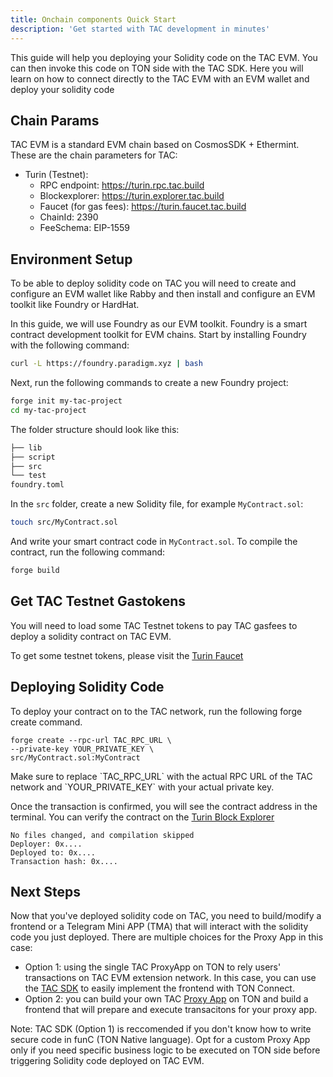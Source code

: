 ```yaml
---
title: Onchain components Quick Start
description: 'Get started with TAC development in minutes'
---
```



This guide will help you deploying your Solidity code on the TAC EVM. You can then invoke this code on TON side with the TAC SDK. Here you will learn on how to connect directly to the TAC EVM with an EVM wallet and deploy your solidity code

## Chain Params

TAC EVM is a standard EVM chain based on CosmosSDK + Ethermint. These are the chain parameters for TAC:

- Turin (Testnet):
  - RPC endpoint: https://turin.rpc.tac.build
  - Blockexplorer: https://turin.explorer.tac.build
  - Faucet (for gas fees): https://turin.faucet.tac.build
  - ChainId: 2390
  - FeeSchema: EIP-1559


## Environment Setup
To be able to deploy solidity code on TAC you will need to create and configure an EVM wallet like Rabby and then install and configure an EVM toolkit like Foundry or HardHat. 

In this guide, we will use Foundry as our EVM toolkit. Foundry is a smart contract development toolkit for EVM chains. Start by installing Foundry with the following command:

```bash
curl -L https://foundry.paradigm.xyz | bash
``` 

Next, run the following commands to create a new Foundry project:

```bash
forge init my-tac-project
cd my-tac-project
```

The folder structure should look like this:

```bash
├── lib
├── script
├── src
└── test
foundry.toml
```

In the `src` folder, create a new Solidity file, for example `MyContract.sol`:

```bash
touch src/MyContract.sol
```

And write your smart contract code in `MyContract.sol`. To compile the contract, run the following command:

```bash
forge build
```

## Get TAC Testnet Gastokens

You will need to load some TAC Testnet tokens to pay TAC gasfees to deploy a solidity contract on TAC EVM.

To get some testnet tokens, please visit the [Turin Faucet](https://turin.faucet.tac.build/)


## Deploying Solidity Code

To deploy your contract on to the TAC network, run the following forge create command.

```
forge create --rpc-url TAC_RPC_URL \
--private-key YOUR_PRIVATE_KEY \
src/MyContract.sol:MyContract
```

<Warning>
Make sure to replace `TAC_RPC_URL` with the actual RPC URL of the TAC network and `YOUR_PRIVATE_KEY` with your actual private key.
</Warning>

Once the transaction is confirmed, you will see the contract address in the terminal. You can verify the contract on the [Turin Block Explorer](https://turin.explorer.tac.build/)

```
No files changed, and compilation skipped
Deployer: 0x....
Deployed to: 0x....
Transaction hash: 0x....
```




## Next Steps

Now that you've deployed solidity code on TAC, you need to build/modify a frontend or a Telegram Mini APP (TMA) that will interact with the solidity code you just deployed. There are multiple choices for the Proxy App in this case:

- Option 1: using the single TAC ProxyApp on TON to rely users' transactions on TAC EVM extension network. In this case, you can use the [TAC SDK](/get-started/quickstart-frontend) to easily implement the frontend with TON Connect.
- Option 2: you can build your own TAC [Proxy App](/core-concepts/proxy-apps) on TON and build a frontend that will prepare and execute transacitons for your proxy app.

Note: TAC SDK (Option 1) is reccomended if you don't know how to write secure code in funC (TON Native language). Opt for a custom Proxy App only if you need specific business logic to be executed on TON side before triggering Solidity code deployed on TAC EVM.
